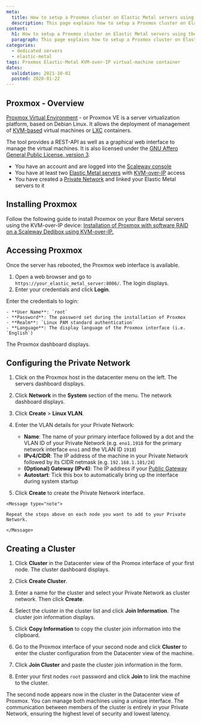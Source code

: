 ```yaml
---
meta:
  title: How to setup a Proxmox cluster on Elastic Metal servers using Private Networks
  description: This page explains how to setup a Proxmox cluster on Elastic Metal servers using the Private Networks feature
content:
  h1: How to setup a Proxmox cluster on Elastic Metal servers using the Private Networks feature
  paragraph: This page explains how to setup a Proxmox cluster on Elastic Metal servers using the Private Networks feature
categories:
  - dedicated servers
  - elastic-metal
tags: Proxmox Elastic-Metal KVM-over-IP virtual-machine container
dates:
  validation: 2021-10-01
  posted: 2020-01-22
---
```


## Proxmox - Overview

[Proxmox Virtual Environment](https://www.proxmox.com/en/proxmox-ve) - or Proxmox VE is a server virtualization platform, based on Debian Linux. It allows the deployment of management of [KVM-based](https://www.linux-kvm.org/page/Main_Page) virtual machines or [LXC](https://linuxcontainers.org/) containers.

The tool provides a REST-API as well as a graphical web interface to manage the virtual machines. It is also licensed under the [GNU Affero General Public License, version 3](https://www.gnu.org/licenses/agpl-3.0.html).

<Message type="requirement">

- You have an account and are logged into the [Scaleway console](https://console.scaleway.com)
- You have at least two [Elastic Metal servers](https://www.scaleway.com/en/dedibox/) with [KVM-over-IP](/dedibox/kvm-over-ip/concepts/#kvm-over-ip) access
- You have created a [Private Network](/elastic-metal/how-to/use-private-networks/) and linked your Elastic Metal servers to it

</Message>

## Installing Proxmox

Follow the following guide to install Proxmox on your Bare Metal servers using the KVM-over-IP device: [Installation of Proxmox with software RAID on a Scaleway Dedibox using KVM-over-IP.](/tutorials/proxmox-softraid/)

## Accessing Proxmox

Once the server has rebooted, the Proxmox web interface is available.

1. Open a web browser and go to `https://your_elastic_metal_server:8006/`. The login displays. 
2. Enter your credentials and click **Login**.

  Enter the credentials to login:

    - **User Name**: `root`
    - **Password**: The password set during the installation of Proxmox
    - **Realm**: `Linux PAM standard authentication`
    - **Language**: The display language of the Proxmox interface (i.e. `English`)

  The Proxmox dashboard displays.

## Configuring the Private Network

1. Click on the Proxmox host in the datacenter menu on the left. The servers dashboard displays.

2. Click **Network** in the **System** section of the menu. The network dashboard displays. 

3. Click **Create** > **Linux VLAN**. 

    <Lightframe src="scaleway-proxmox-network-dashboard.png" alt="" />

4. Enter the VLAN details for your Private Network: 

    <Lightfrae src="scaleway-proxmox-vlan-details.png" alt="" />

    * **Name**: The name of your primary interface followed by a dot and the VLAN ID of your Private Network (e.g. `eno1.1918` for the primary network interface `eno1` and the VLAN ID `1918`)
    * **IPv4/CIDR**: The IP address of the machine in your Private Network followed by its CIDR netmask (e.g. `192.168.1.101/24`)
    * **(Optional) Gateway (IPv4)**: The IP address if your [Public Gateway](/network/vpc/concepts#public-gateway) 
    * **Autostart**: Tick this box to automatically bring up the interface during system startup

  5. Click **Create** to create the Private Network interface.

    <Message type="note">

    Repeat the steps above on each node you want to add to your Private Network.

    </Message>

## Creating a Cluster 

1. Click **Cluster** in the Datacenter view of the Promox interface of your first node. The cluster dashboard displays.

    <Lightframe src="scaleway-proxmox-cluster-overview.png" alt="" />

2. Click **Create Cluster**. 

3. Enter a name for the cluster and select your Private Network as cluster network. Then click **Create**. 

    <Lightbox src="scaleway-proxmox-create-cluster.png" alt="" />

4. Select the cluster in the cluster list and click **Join Information**. The cluster join information displays.

    <Lightbox src="scaleway-proxmox-cluster-list.png" alt="" />

5. Click **Copy Information** to copy the cluster join information into the clipboard. 

6. Go to the Proxmox interface of your second node and click **Cluster** to enter the cluster configuration from the Datacenter view of the machine. 

7. Click **Join Cluster** and paste the cluster join information in the form. 
8. Enter your first nodes `root` password and click **Join** to link the machine to the cluster. 

    <Lightbox src="scaleway-proxmox-join-cluster.png" alt="" />

The second node appears now in the cluster in the Datacenter view of Proxmox. You can manage both machines using a unique interface. The communication between members of the cluster is entirely in your Private Network, ensuring the highest level of security and lowest latency. 

<Lightbox src="scalexay-proxmox-cluster-created.png" alt="" />